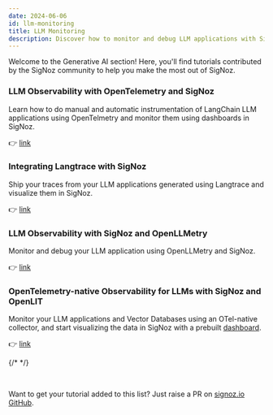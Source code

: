 ```yaml
---
date: 2024-06-06
id: llm-monitoring
title: LLM Monitoring
description: Discover how to monitor and debug LLM applications with SigNoz.
---
```


Welcome to the Generative AI section! Here, you'll find tutorials contributed by the SigNoz community to help you make the most out of SigNoz.

### LLM Observability with OpenTelemetry and SigNoz

Learn how to do manual and automatic instrumentation of LangChain LLM applications using OpenTelmetry and monitor them using dashboards in SigNoz.

 👉  [link](https://signoz.io/blog/llm-observability/#opentelemetry-for-llm-observability)

### Integrating Langtrace with SigNoz

Ship your traces from your LLM applications generated using Langtrace and visualize them in SigNoz.

 👉  [link](https://docs.langtrace.ai/supported-observability/signoz)

### LLM Observability with SigNoz and OpenLLMetry


Monitor and debug your LLM application using OpenLLMetry and SigNoz.

👉  [link](https://www.traceloop.com/docs/openllmetry/integrations/signoz)

### OpenTelemetry-native Observability for LLMs with SigNoz and OpenLIT

Monitor your LLM applications and Vector Databases using an OTel-native collector, and start visualizing the data in SigNoz with a prebuilt [dashboard](https://raw.githubusercontent.com/openlit/openlit/main/assets/signoz-openlit.json).

👉  [link](https://docs.openlit.io/latest/connections/signoz)

{/* <!-- ### [Exporting APISIX Metrics to SigNoz](https://navendu.me/posts/apisix-metrics-signoz/)
Export your Apache APISIX metrics to SigNoz using the prometheus receiver. --> */}


&nbsp;

Want to get your tutorial added to this list? Just raise a PR on [signoz.io GitHub](https://github.com/SigNoz/signoz.io).
